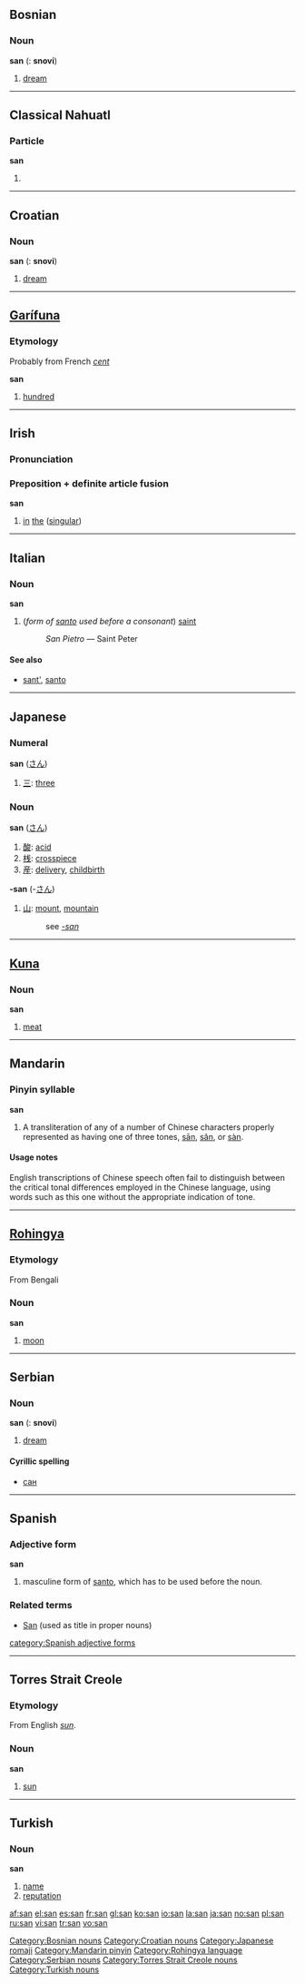 {{see|San|-san|şan|sān|sǎn|sàn|sân|sản}}
{{rfc|Preposition + definite article fusion unknown/invalid header}}

==Bosnian==

===Noun===
'''san''' {{m}} {{s}} ({{p}}: '''snovi''')

# [[dream]]

[[Category:Bosnian nouns]]

----

==Classical Nahuatl==

===Particle===
'''san'''

# {{alternative spelling of|zan}}

----

==Croatian==

===Noun===
'''san''' {{m}} {{s}} ({{p}}: '''snovi''')

# [[dream]]

[[Category:Croatian nouns]]

----

==[[Garífuna]]==

===Etymology===
Probably from French ''[[cent#French|cent]]''

'''san'''

# [[hundred]]

----

==Irish==

===Pronunciation===
{{IPA|[sən]}}

===Preposition + definite article fusion===
'''san'''
# [[in]] [[the]] ([[singular]])

----

==Italian==

===Noun===
'''san'''

# (''form of [[santo]] used before a consonant'') [[saint]]
#:''San Pietro'' &mdash; Saint Peter

====See also====
*[[sant']], [[santo]]
----

==Japanese==

===Numeral===
'''san''' ([[さん]])

# [[三]]: [[three]]

===Noun===
'''san''' ([[さん]])

# [[酸]]: [[acid]]
# [[桟]]: [[crosspiece]]
# [[産]]: [[delivery]], [[childbirth]]

'''-san''' (-[[さん]])
# [[山]]: [[mount]], [[mountain]]
#:see ''[[-san]]''

[[Category:Japanese romaji]]

----

==[[Kuna]]==

===Noun===
'''san'''

# [[meat]]

----

==Mandarin==

===Pinyin syllable===
'''san'''

# A transliteration of any of a number of Chinese characters properly represented as having one of three tones, [[sān]], [[sǎn]], or [[sàn]].

====Usage notes====
English transcriptions of Chinese speech often fail to distinguish between the critical tonal differences employed in the Chinese language, using words such as this one without the appropriate indication of tone.

[[Category:Mandarin pinyin]]

----

==[[Rohingya]]==

===Etymology===
From Bengali

===Noun===
'''san'''

# [[moon]]

[[Category:Rohingya language]]

----

==Serbian==

===Noun===
'''san''' {{m}} {{s}} ({{p}}: '''snovi''')

# [[dream]]

====Cyrillic spelling====
*[[сан#Serbian|сан]]

[[Category:Serbian nouns]]

----
==Spanish==

===Adjective form===
'''san'''

# masculine form of [[santo]], which has to be used before the noun.

===Related terms===
*[[San]] (used as title in proper nouns)

[[category:Spanish adjective forms]]

----
==Torres Strait Creole==

===Etymology===
From English ''[[sun]]''.

===Noun===
'''san'''

# [[sun]]

[[Category:Torres Strait Creole nouns]]

----

==Turkish==

===Noun===
'''san'''

# [[name]]
# [[reputation]]

[[Category:Turkish nouns]]

[[af:san]]
[[el:san]]
[[es:san]]
[[fr:san]]
[[gl:san]]
[[ko:san]]
[[io:san]]
[[la:san]]
[[ja:san]]
[[no:san]]
[[pl:san]]
[[ru:san]]
[[vi:san]]
[[tr:san]]
[[vo:san]]